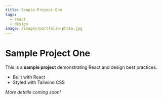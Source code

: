 ```yaml
---
title: Sample Project One
tags:
  - react
  - design
image: /images/portfolio-photo.jpg
---
```


# Sample Project One

This is a **sample project** demonstrating React and design best practices.

- Built with React
- Styled with Tailwind CSS

<em>More details coming soon!</em>
